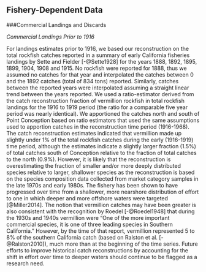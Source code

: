 ## Fishery-Dependent Data

###Commercial Landings and Discards

*Commercial Landings Prior to 1916*

For landings estimates prior to 1916, we based our reconstruction on the total rockfish catches reported in a summary of early California fisheries landings by Sette and Fielder [-@Sette1928] for the years 1888, 1892, 1895, 1899, 1904, 1908 and 1915.  No rockfish were reported for 1888, thus we assumed no catches for that year and interpolated the catches between 0 and the 1892 catches (total of 834 tons) reported.  Similarly, catches between the reported years were interpolated assuming a straight linear trend between the years reported.  We used a ratio-estimator derived from the catch reconstruction fraction of vermillion rockfish in total rockfish landings for the 1916 to 1919 period (the ratio for a comparable five year period was nearly identical).  We apportioned the catches north and south of Point Conception based on ratio estimators that used the same assumptions used to apportion catches in the reconstruction time period (1916-1968).  The catch reconstruction estimates indicated that vermillion made up slightly under 1% of the total rockfish catches during the early (1916-1919) time period, although the estimates indicate a slightly larger fraction (1.5%) of total catches south of Conception relative to the fraction of total catches to the north (0.9%).  However, it is likely that the reconstruction is overestimating the fraction of smaller and/or more deeply distributed species relative to larger, shallower species as the reconstruction is based on the species composition data collected from market category samples in the late 1970s and early 1980s.  The fishery has been shown to have progressed over time from a shallower, more nearshore distribution of effort to one in which deeper and more offshore waters were targeted [@Miller2014].  The notion that vermillion catches may have been greater is also consistent with the recognition by Roedel [-@Roedel1948] that during the 1930s and 1940s vermillion were “One of the more important commercial species, it is one of three leading species in Southern California." However, by the time of that report, vermillion represented 5 to 8% of the southern California catch (based on Ralston et al. [-@Ralston2010]), much more than at the beginning of the time series.  Future efforts to improve historical catch reconstructions by accounting for the shift in effort over time to deeper waters should continue to be flagged as a research need. 

